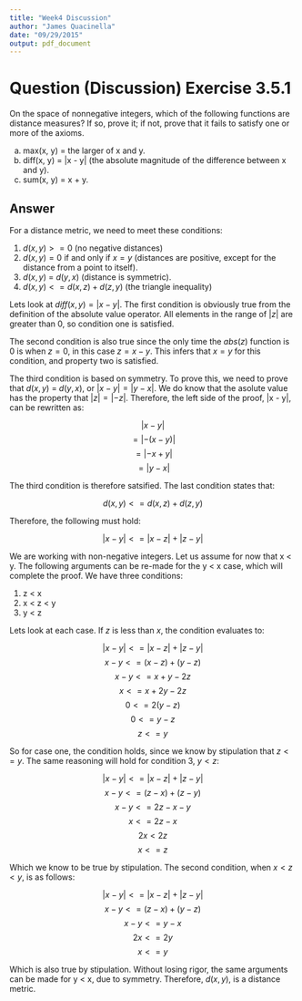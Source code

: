 ```yaml
---
title: "Week4 Discussion"
author: "James Quacinella"
date: "09/29/2015"
output: pdf_document
---
```


# Question (Discussion) Exercise 3.5.1

On the space of nonnegative integers, which of the following functions are distance measures? If so, prove it; if not, prove that it fails to satisfy one or more of the axioms.

(a) max(x, y) = the larger of x and y.
(b) diff(x, y) = |x - y| (the absolute magnitude of the difference between x and y).
(c) sum(x, y) = x + y.


## Answer

For a distance metric, we need to meet these conditions:

1. $d(x, y) >= 0$ (no negative distances)
2. $d(x, y) = 0$ if and only if $x = y$ (distances are positive, except for the distance from a point to itself).
3. $d(x, y)$ = $d(y, x)$ (distance is symmetric).
4. $d(x, y) <= d(x, z) + d(z, y)$ (the triangle inequality)

Lets look at $diff(x, y) = |x - y|$. The first condition is obviously true from the definition of the absolute value operator. All elements in the range of $|z|$ are greater than 0, so condition one is satisfied.

The second condition is also true since the only time the $abs(z)$ function is 0 is when $z = 0$, in this case $z = x - y$. This infers that $x = y$ for this condition, and property two is satisfied. 

The third condition is based on symmetry. To prove this, we need to prove that $d(x, y)$ = $d(y, x)$, or $|x - y| = |y - x|$. We do know that the asolute value has the property that $|z| = |-z|$. Therefore, the left side of the proof, |x - y|, can be rewritten as:

$$| x - y |$$
$$= | -(x - y) |$$
$$= | -x + y |$$
$$= | y - x |$$

The third condition is therefore satsified. The last condition states that:

$$d(x, y) <= d(x, z) + d(z, y)$$ 

Therefore, the following must hold:

$$|x-y| <= |x-z| + |z-y|$$

We are working with non-negative integers. Let us assume for now that x < y. The following arguments can be re-made for the y < x case, which will complete the proof. We have three conditions:

1) z < x
2) x < z < y
3) y < z

Lets look at each case. If $z$ is less than $x$, the condition evaluates to:

$$|x-y| <= |x-z| + |z-y|$$
$$x-y <= (x-z) + (y-z)$$
$$x-y <= x + y - 2z$$
$$x <= x + 2y - 2z$$
$$0 <= 2(y - z)$$
$$0 <= y - z$$
$$z <= y$$

So for case one, the condition holds, since we know by stipulation that $z <= y$. The same reasoning will hold for condition 3, $y < z$:

$$|x-y| <= |x-z| + |z-y|$$
$$x - y <= (z - x) + (z - y)$$
$$x - y <= 2z - x - y$$
$$x <= 2z - x$$
$$2x < 2z$$
$$x <= z$$

Which we know to be true by stipulation. The second condition, when $x < z < y$, is as follows:

$$|x-y| <= |x-z| + |z-y|$$
$$x - y <= (z - x) + (y - z)$$
$$x - y <= y - x$$
$$2x <= 2y$$
$$x <= y$$

Which is also true by stipulation. Without losing rigor, the same arguments can be made for y < x, due to symmetry. Therefore, $d(x,y)$, is a distance metric.